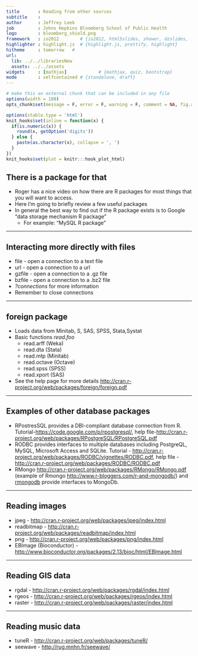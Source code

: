 ```yaml
---
title       : Reading from other sources
subtitle    : 
author      : Jeffrey Leek 
job         : Johns Hopkins Bloomberg School of Public Health
logo        : bloomberg_shield.png
framework   : io2012        # {io2012, html5slides, shower, dzslides, ...}
highlighter : highlight.js  # {highlight.js, prettify, highlight}
hitheme     : tomorrow   # 
url:
  lib: ../../librariesNew
  assets: ../../assets
widgets     : [mathjax]            # {mathjax, quiz, bootstrap}
mode        : selfcontained # {standalone, draft}
---
```



```r
# make this an external chunk that can be included in any file
options(width = 100)
opts_chunk$set(message = F, error = F, warning = F, comment = NA, fig.align = 'center', dpi = 100, tidy = F, cache.path = '.cache/', fig.path = 'fig/')

options(xtable.type = 'html')
knit_hooks$set(inline = function(x) {
  if(is.numeric(x)) {
    round(x, getOption('digits'))
  } else {
    paste(as.character(x), collapse = ', ')
  }
})
knit_hooks$set(plot = knitr:::hook_plot_html)
```


## There is a package for that 

* Roger has a nice video on how there are R packages for
most things that you will want to access.
* Here I'm going to briefly review a few useful packages
* In general the best way to find out if the R package
exists is to Google "data storage mechanism R package"
  * For example: "MySQL R package"

---

## Interacting more directly with files

* file - open a connection to a text file
* url - open a connection to a url
* gzfile - open a connection to a .gz file
* bzfile - open a connection to a .bz2 file
* _?connections_ for more information
* <redtext>Remember to close connections </redtext>

---

## foreign package

* Loads data from Minitab, S, SAS, SPSS, Stata,Systat
* Basic functions _read.foo_
  * read.arff (Weka)
  * read.dta (Stata)
  * read.mtp (Minitab)
  * read.octave (Octave)
  * read.spss (SPSS)
  * read.xport (SAS)
* See the help page for more details [http://cran.r-project.org/web/packages/foreign/foreign.pdf](http://cran.r-project.org/web/packages/foreign/foreign.pdf)


---

## Examples of other database packages

* RPostresSQL provides a DBI-compliant database connection from R. Tutorial-[https://code.google.com/p/rpostgresql/](https://code.google.com/p/rpostgresql/), help file-[http://cran.r-project.org/web/packages/RPostgreSQL/RPostgreSQL.pdf](http://cran.r-project.org/web/packages/RPostgreSQL/RPostgreSQL.pdf)
* RODBC provides interfaces to multiple databases including PostgreQL, MySQL, Microsoft Access and SQLite. Tutorial - [http://cran.r-project.org/web/packages/RODBC/vignettes/RODBC.pdf](http://cran.r-project.org/web/packages/RODBC/vignettes/RODBC.pdf), help file - [http://cran.r-project.org/web/packages/RODBC/RODBC.pdf](http://cran.r-project.org/web/packages/RODBC/RODBC.pdf)
* RMongo [http://cran.r-project.org/web/packages/RMongo/RMongo.pdf](http://cran.r-project.org/web/packages/RMongo/RMongo.pdf) (example of Rmongo [http://www.r-bloggers.com/r-and-mongodb/](http://www.r-bloggers.com/r-and-mongodb/)) and [rmongodb](http://cran.r-project.org/web/packages/rmongodb/rmongodb.pdf) provide interfaces to MongoDb. 


---

## Reading images

* jpeg - [http://cran.r-project.org/web/packages/jpeg/index.html](http://cran.r-project.org/web/packages/jpeg/index.html)
* readbitmap - [http://cran.r-project.org/web/packages/readbitmap/index.html](http://cran.r-project.org/web/packages/readbitmap/index.html)
* png - [http://cran.r-project.org/web/packages/png/index.html](http://cran.r-project.org/web/packages/png/index.html)
* EBImage (Bioconductor) - [http://www.bioconductor.org/packages/2.13/bioc/html/EBImage.html](http://www.bioconductor.org/packages/2.13/bioc/html/EBImage.html)

---

## Reading GIS data

* rgdal - [http://cran.r-project.org/web/packages/rgdal/index.html](http://cran.r-project.org/web/packages/rgdal/index.html)
* rgeos - [http://cran.r-project.org/web/packages/rgeos/index.html](http://cran.r-project.org/web/packages/rgeos/index.html)
* raster - [http://cran.r-project.org/web/packages/raster/index.html](http://cran.r-project.org/web/packages/raster/index.html)

---

## Reading music data

* tuneR - [http://cran.r-project.org/web/packages/tuneR/](http://cran.r-project.org/web/packages/tuneR/)
* seewave - [http://rug.mnhn.fr/seewave/](http://rug.mnhn.fr/seewave/)
